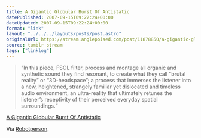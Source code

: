 ```yaml
---
title: A Gigantic Globular Burst Of Antistatic
datePublished: 2007-09-15T09:22:24+00:00
dateUpdated: 2007-09-15T09:22:24+00:00
format: "link"
layout: "../../../layouts/posts/post.astro"
originalUrl: https://stream.anglepoised.com/post/11878850/a-gigantic-globular-burst-of-antistatic
source: tumblr stream
tags: ["linklog"]
---
```


> &ldquo;In this piece, FSOL filter, process and montage all organic and synthetic sound they find resonant, to create what they call "brutal reality&rdquo; or &ldquo;3D-headspace&rdquo;; a process that immerses the listener into a new, heightened, strangely familiar yet dislocated and timeless audio environment, an ultra-reality that ultimately retunes the listener&rsquo;s receptivity of their perceived everyday spatial surroundings.&ldquo;

[A Gigantic Globular Burst Of Antistatic][1]

Via [Robotperson](http://www.robotperson.com/).

[1]: http://www.futuresoundoflondon.com/antistatic/
